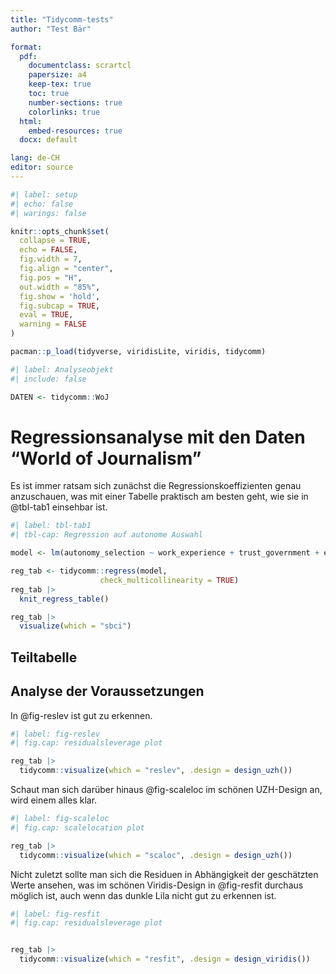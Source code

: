 ```yaml
---
title: "Tidycomm-tests"
author: "Test Bär"

format: 
  pdf:
    documentclass: scrartcl
    papersize: a4
    keep-tex: true
    toc: true
    number-sections: true
    colorlinks: true
  html: 
    embed-resources: true 
  docx: default

lang: de-CH
editor: source
---
```


```r
#| label: setup
#| echo: false
#| warings: false

knitr::opts_chunk$set(
  collapse = TRUE,
  echo = FALSE,
  fig.width = 7,
  fig.align = "center",
  fig.pos = "H",
  out.width = "85%",
  fig.show = 'hold',
  fig.subcap = TRUE,
  eval = TRUE, 
  warning = FALSE
)

pacman::p_load(tidyverse, viridisLite, viridis, tidycomm)
```

```r
#| label: Analyseobjekt
#| include: false

DATEN <- tidycomm::WoJ
```

# Regressionsanalyse mit den Daten "World of Journalism"

Es ist immer ratsam sich zunächst die Regressionskoeffizienten genau anzuschauen, was mit einer Tabelle praktisch am besten geht, wie sie in @tbl-tab1 einsehbar ist.

```r
#| label: tbl-tab1
#| tbl-cap: Regression auf autonome Auswahl

model <- lm(autonomy_selection ~ work_experience + trust_government + ethics_1 + ethics_2 + ethics_3 + ethics_4, data = DATEN)

reg_tab <- tidycomm::regress(model, 
                    check_multicollinearity = TRUE) 
reg_tab |> 
  knit_regress_table() 
```

```r
reg_tab |> 
  visualize(which = "sbci")
```


## Teiltabelle


## Analyse der Voraussetzungen

In @fig-reslev ist gut zu erkennen.

```r
#| label: fig-reslev
#| fig.cap: residualsleverage plot

reg_tab |> 
  tidycomm::visualize(which = "reslev", .design = design_uzh())
```

Schaut man sich darüber hinaus @fig-scaleloc im schönen UZH-Design an, wird einem alles klar.

```r
#| label: fig-scaleloc
#| fig.cap: scalelocation plot

reg_tab |> 
  tidycomm::visualize(which = "scaloc", .design = design_uzh())
```

Nicht zuletzt sollte man sich die Residuen in Abhängigkeit der geschätzten Werte ansehen, was im schönen Viridis-Design in @fig-resfit durchaus möglich ist, auch wenn das dunkle Lila nicht gut zu erkennen ist.

```r
#| label: fig-resfit
#| fig.cap: residualsleverage plot


reg_tab |> 
  tidycomm::visualize(which = "resfit", .design = design_viridis())
```
